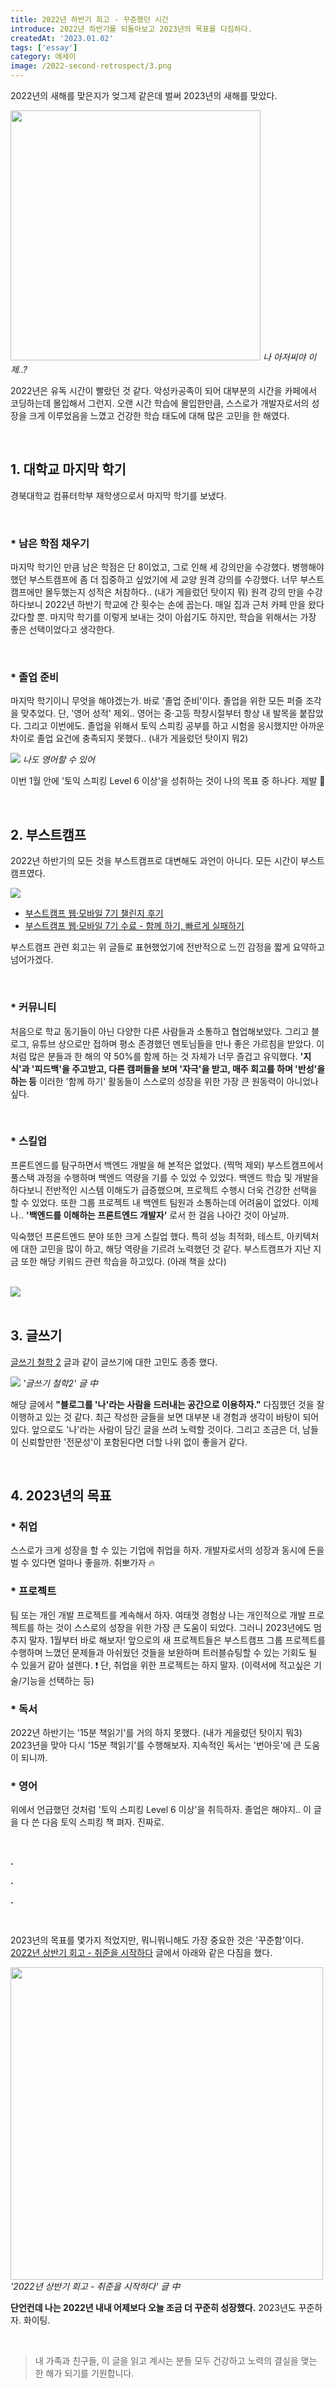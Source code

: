 ```yaml
---
title: 2022년 하반기 회고 - 꾸준했던 시간
introduce: 2022년 하반기를 되돌아보고 2023년의 목표를 다짐하다.
createdAt: '2023.01.02'
tags: ['essay']
category: 에세이
image: /2022-second-retrospect/3.png
---
```


2022년의 새해를 맞은지가 엊그제 같은데 벌써 2023년의 새해를 맞았다.

<img src="/2022-second-retrospect/1.png" width="400" />
<em>나 아저씨야 이제..?</em>

2022년은 유독 시간이 빨랐던 것 같다. 악성카공족이 되어 대부분의 시간을 카페에서 코딩하는데 몰입해서 그런지.
오랜 시간 학습에 몰입한만큼, 스스로가 개발자로서의 성장을 크게 이루었음을 느꼈고 건강한 학습 태도에 대해 많은 고민을 한 해였다.

<br />

## 1. 대학교 마지막 학기

경북대학교 컴퓨터학부 재학생으로서 마지막 학기를 보냈다.

<br />

### * 남은 학점 채우기

마지막 학기인 만큼 남은 학점은 단 8이었고, 그로 인해 세 강의만을 수강했다.
병행해야 했던 부스트캠프에 좀 더 집중하고 싶었기에 세 교양 원격 강의를 수강했다.
너무 부스트캠프에만 몰두했는지 성적은 처참하다.. (내가 게을렀던 탓이지 뭐)
원격 강의 만을 수강하다보니 2022년 하반기 학교에 간 횟수는 손에 꼽는다.
매일 집과 근처 카페 만을 왔다 갔다할 뿐.
마지막 학기를 이렇게 보내는 것이 아쉽기도 하지만, 학습을 위해서는 가장 좋은 선택이었다고 생각한다.

<br />

### * 졸업 준비

마지막 학기이니 무엇을 해야겠는가. 바로 '졸업 준비'이다.
졸업을 위한 모든 퍼즐 조각을 맞추었다. 단, '영어 성적' 제외..
영어는 중·고등 학창시절부터 항상 내 발목을 붙잡았다. 그리고 이번에도.
졸업을 위해서 토익 스피킹 공부를 하고 시험을 응시했지만 아까운 차이로 졸업 요건에 충족되지 못했다.. (내가 게을렀던 탓이지 뭐2)

<img src="/2022-second-retrospect/2.png" />
<em>나도 영어할 수 있어</em>

이번 1월 안에 '토익 스피킹 Level 6 이상'을 성취하는 것이 나의 목표 중 하나다. 제발 🙏

<br />

## 2. 부스트캠프

2022년 하반기의 모든 것을 부스트캠프로 대변해도 과언이 아니다. 모든 시간이 부스트캠프였다.

<img src="/2022-second-retrospect/3.png" />

<br />

- [부스트캠프 웹·모바일 7기 챌린지 후기](/post/boostcamp-challenge)
- [부스트캠프 웹·모바일 7기 수료 - 함께 하기, 빠르게 실패하기](/post/boostcamp-membership)

부스트캠프 관련 회고는 위 글들로 표현했었기에 전반적으로 느낀 감정을 짧게 요약하고 넘어가겠다.

<br />

### * 커뮤니티

처음으로 학교 동기들이 아닌 다양한 다른 사람들과 소통하고 협업해보았다.
그리고 블로그, 유튜브 상으로만 접하며 평소 존경했던 멘토님들을 만나 좋은 가르침을 받았다.
이처럼 많은 분들과 한 해의 약 50%를 함께 하는 것 자체가 너무 즐겁고 유익했다.
**'지식'과 '피드백'을 주고받고, 다른 캠퍼들을 보며 '자극'을 받고, 매주 회고를 하며 '반성'을 하는 등**
이러한 '함께 하기' 활동들이 스스로의 성장을 위한 가장 큰 원동력이 아니었나 싶다.

<br />

### * 스킬업

프론트엔드를 탐구하면서 백엔드 개발을 해 본적은 없었다. (찍먹 제외)
부스트캠프에서 풀스택 과정을 수행하며 백엔드 역량을 기를 수 있었 수 있었다.
백엔드 학습 및 개발을 하다보니 전반적인 시스템 이해도가 급증했으며, 프로젝트 수행시 더욱 건강한 선택을 할 수 있었다.
또한 그룹 프로젝트 내 백엔트 팀원과 소통하는데 어려움이 없었다.
이제 나.. **'백엔드를 이해하는 프론트엔드 개발자'** 로서 한 걸음 나아간 것이 아닐까.

익숙했던 프론트엔드 분야 또한 크게 스킬업 했다.
특히 성능 최적화, 테스트, 아키텍처에 대한 고민을 많이 하고, 해당 역량을 기르려 노력했던 것 같다.
부스트캠프가 지난 지금 또한 해당 키워드 관련 학습을 하고있다. (아래 책을 샀다)

<br />

<img src="/2022-second-retrospect/4.png" />

<br />
<br />

## 3. 글쓰기

[글쓰기 철학 2](https://east-star.tistory.com/31) 글과 같이 글쓰기에 대한 고민도 종종 했다.

<img src="/2022-second-retrospect/5.png" />
<em>'글쓰기 철학2' 글 中</em>

해당 글에서 **"블로그를 '나'라는 사람을 드러내는 공간으로 이용하자."** 다짐했던 것을 잘 이행하고 있는 것 같다.
최근 작성한 글들을 보면 대부분 내 경험과 생각이 바탕이 되어있다.
앞으로도 '나'라는 사람이 담긴 글을 쓰려 노력할 것이다.
그리고 조금은 더, 남들이 신뢰할만한 '전문성'이 포함된다면 더할 나위 없이 좋을거 같다.

<br />

## 4. 2023년의 목표

### * 취업

스스로가 크게 성장을 할 수 있는 기업에 취업을 하자.
개발자로서의 성장과 동시에 돈을 벌 수 있다면 얼마나 좋을까.
취뽀가자 🔥

### * 프로젝트

팀 또는 개인 개발 프로젝트를 계속해서 하자.
여태껏 경험상 나는 개인적으로 개발 프로젝트를 하는 것이 스스로의 성장을 위한 가장 큰 도움이 되었다.
그러니 2023년에도 멈추지 말자. 1월부터 바로 해보자!
앞으로의 새 프로젝트들은 부스트캠프 그룹 프로젝트를 수행하며 느꼈던 문제들과 아쉬웠던 것들을 보완하며 트러블슈팅할 수 있는 기회도 될 수 있을거 같아 설렌다.
❗️ 단, 취업을 위한 프로젝트는 하지 말자. (이력서에 적고싶은 기술/기능을 선택하는 등)

### * 독서

2022년 하반기는 '15분 책읽기'를 거의 하지 못했다. (내가 게을렀던 탓이지 뭐3)
2023년을 맞아 다시 '15분 책읽기'를 수행해보자.
지속적인 독서는 '번아웃'에 큰 도움이 되니까.

### * 영어 

위에서 언급했던 것처럼 '토익 스피킹 Level 6 이상'을 취득하자.
졸업은 해야지..
이 글을 다 쓴 다음 토익 스피킹 책 펴자. 진짜로.

<br />

<p className="text-center">
  <strong>.</strong>
</p>

<p className="text-center">
  <strong>.</strong>
</p>

<p className="text-center">
  <strong>.</strong>
</p>

<br />

2023년의 목표를 몇가지 적었지만, 뭐니뭐니해도 가장 중요한 것은 '꾸준함'이다.
[2022년 상반기 회고 - 취준을 시작하다](https://east-star.tistory.com/27) 글에서 아래와 같은 다짐을 했다.

<img src="/2022-second-retrospect/6.png" width="500" />
<em>'2022년 상반기 회고 - 취준을 시작하다' 글 中</em>

**단언컨데 나는 2022년 내내 어제보다 오늘 조금 더 꾸준히 성장했다.**
2023년도 꾸준하자. 화이팅.

<br />

> 내 가족과 친구들, 이 글을 읽고 계시는 분들 모두 건강하고 노력의 결실을 맺는 한 해가 되기를 기원합니다.
